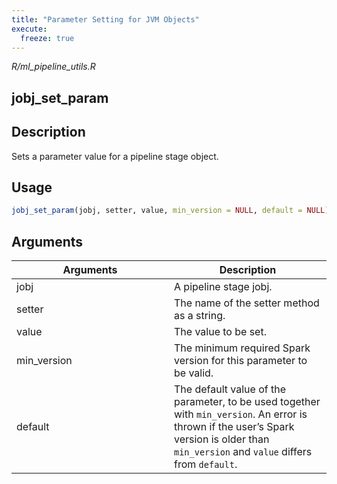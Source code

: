 ```yaml
---
title: "Parameter Setting for JVM Objects"
execute:
  freeze: true
---
```


*R/ml_pipeline_utils.R*

## jobj_set_param

## Description
Sets a parameter value for a pipeline stage object. 


## Usage
```r
jobj_set_param(jobj, setter, value, min_version = NULL, default = NULL) 
```

## Arguments
|Arguments|Description|
|---|---|
| jobj | A pipeline stage jobj. |
| setter | The name of the setter method as a string. |
| value | The value to be set. |
| min_version | The minimum required Spark version for this parameter to be valid. |
| default | The default value of the parameter, to be used together with `min_version`. An error is thrown if the user's Spark version is older than `min_version` and `value` differs from `default`. |







